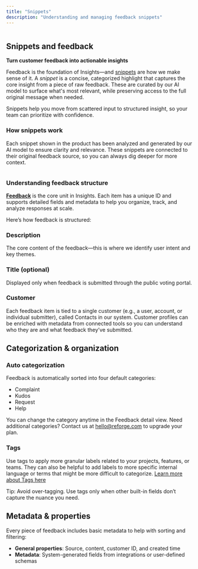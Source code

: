```yaml
---
title: "Snippets"
description: "Understanding and managing feedback snippets"
---
```


<Frame>
  <img
    src="/all-snippets.png"
    style={{ width:"100%" }}
    alt=""
    title=""
  />
</Frame>

## Snippets and feedback

**Turn customer feedback into actionable insights**

Feedback is the foundation of Insights—and [snippets](https://insights.reforge.com/w/default/snippets) are how we make sense of it. A _snippet_ is a concise, categorized highlight that captures the core insight from a piece of raw feedback. These are curated by our AI model to surface what's most relevant, while preserving access to the full original message when needed.

Snippets help you move from scattered input to structured insight, so your team can prioritize with confidence.

### How snippets work

Each snippet shown in the product has been analyzed and generated by our AI model to ensure clarity and relevance. These snippets are connected to their original feedback source, so you can always dig deeper for more context.

<Frame>
  <img
    src="/snippet-drawer.png"
    style={{ width:"100%" }}
    alt=""
    title=""
  />
</Frame>

### Understanding feedback structure

[**Feedback**](https://insights.reforge.com/w/default/snippets/feedback) is the core unit in Insights. Each item has a unique ID and supports detailed fields and metadata to help you organize, track, and analyze responses at scale.

Here’s how feedback is structured:

### Description

The core content of the feedback—this is where we identify user intent and key themes.

### Title (optional)

Displayed only when feedback is submitted through the public voting portal.

### Customer

Each feedback item is tied to a single customer (e.g., a user, account, or individual submitter), called Contacts in our system. Customer profiles can be enriched with metadata from connected tools so you can understand who they are and what feedback they’ve submitted.

## Categorization & organization

### Auto categorization

Feedback is automatically sorted into four default categories:

- Complaint
- Kudos
- Request
- Help

You can change the category anytime in the Feedback detail view. Need additional categories? Contact us at [hello@reforge.com](mailto:hello@reforge.com) to upgrade your plan.

### Tags

Use tags to apply more granular labels related to your projects, features, or teams. They can also be helpful to add labels to more specific internal language or terms that might be more difficult to categorize. [Learn more about Tags here](/tags)

<Tip>
  Tip: Avoid over-tagging. Use tags only when other built-in fields don’t capture the nuance you need.
</Tip>

## Metadata & properties

Every piece of feedback includes basic metadata to help with sorting and filtering:

- **General properties**: Source, content, customer ID, and created time
- **Metadata**: System-generated fields from integrations or user-defined schemas